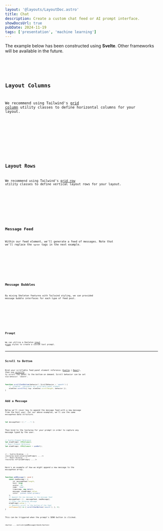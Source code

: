 ```yaml
---
layout: '@layouts/LayoutDoc.astro'
title: Chat
description: Create a custom chat feed or AI prompt interface.
showDocsUrl: true
pubDate: 2024-11-19
tags: ['presentation', 'machine learning']
---
```




<Preview client:load>
	<Fragment slot="preview">
		<Example client:load />
	</Fragment>
	<Fragment slot="code">
		<div class="card preset-outlined-warning-500 p-8 space-y-8 mb-4">
			<p>The example below has been constructed using <strong>Svelte</strong>. Other frameworks will be available in the future.</p>
		</div>
		<Code code={ExampleRaw} lang="svelte" />
	</Fragment>
</Preview>

## Layout Columns

We recommend using Tailwind's [grid column](https://tailwindcss.com/docs/grid-template-columns) utility classes to define horizontal columns for your layout.

<Preview client:load>
	<Fragment slot="preview">
		<ExampleColumns />
	</Fragment>
	<Fragment slot="code">
		<Code code={ExampleColumnsRaw} lang="astro" />
	</Fragment>
</Preview>

## Layout Rows

We recommend using Tailwind's [grid row](https://tailwindcss.com/docs/grid-template-rows) utility classes to define vertical layout rows for your layout.

<Preview client:load>
	<Fragment slot="preview">
		<ExampleRows />
	</Fragment>
	<Fragment slot="code">
		<Code code={ExampleRowsRaw} lang="astro" />
	</Fragment>
</Preview>

## Message Feed

Within our feed element, we'll generate a feed of messages. Note that we'll replace the `<pre>` tags in the next example.

<Preview client:load>
	<Fragment slot="preview">
		<ExampleFeed />
	</Fragment>
	<Fragment slot="code">
		<Code code={ExampleFeedRaw} lang="astro" />
	</Fragment>
</Preview>

## Message Bubbles

By mixing Skeleton features with Tailwind styling, we can provided message bubble interfaces for each type of feed post.

<Preview client:load>
	<Fragment slot="preview">
		<ExampleBubbles />
	</Fragment>
	<Fragment slot="code">
		<Code code={ExampleBubblesRaw} lang="astro" />
	</Fragment>
</Preview>

## Prompt

We can utilize a Skeleton [input group](/docs/tailwind/forms#groups) styles to create a custom text prompt.

---

## Scroll to Bottom

Bind your scrollable feed panel element reference ([Svelte](https://svelte.dev/docs/svelte/bind) | [React](https://react.dev/learn/referencing-values-with-refs#refs-and-the-dom)), then use [scrollTo](https://developer.mozilla.org/en-US/docs/Web/API/Element/scrollTo) to scroll the panel to the bottom on demand. Scroll behavior can be set via `behavior: 'smooth'`.

```ts
function scrollChatBottom(behavior?: ScrollBehavior = 'smooth') {
	// `elemChat` represents our scrollable panel element
	elemChat.scrollTo({ top: elemChat.scrollHeight, behavior });
}
```

## Add a Message

Below we'll cover how to append the message feed with a new message from the host user. Per our above examples, we'll use the same `messageFeed` data structure.

```ts
let messageFeed = [ /* ...*/ ];
```

Then bind to the textarea for your prompt in order to capture any message typed by the user.

```ts
// Svelte Element Reference
let elemPrompt: HTMLElement;
// React Element Reference
let elemPrompt: HTMLElement = useRef();
```
```svelte
<!-- Svelte Binding --->
<textarea bind:value={elemPrompt} ... />
<!-- React Binding --->
<textarea ref={elemPrompt} ... />
```

Here's an example of how we might append a new message to the `messageFeed` array.

```ts
function addMessage(): void {
	const newMessage = {
		id: messageFeed.length,
		host: true,
		avatar: 48,
		name: 'Jane',
		timestamp: new date(),
		message: elemPrompt.value,
		color: 'preset-tonal-primary'
	};
	// Append the new message to the message feed
	messageFeed = [...messageFeed, newMessage];
	// Clear the textarea message
	elemPrompt.value = '';
	// Smoothly scroll to the bottom of the feed
	setTimeout(() => { scrollChatBottom('smooth'); }, 0);
}
```

This can be triggered when the prompt's SEND button is clicked.

```svelte
<button ... onclick={addMessage}>Send</button>
```

